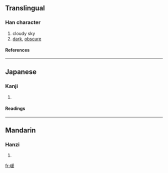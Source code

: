 {{see|靉}}

==Translingual==
===Han character===
{{Han char|rn=28|rad=厶|as=12|sn=14|four=|canj=一戈月月水 (MIBBE), X一戈月月 (XMIBB)}}
# cloudy sky
# [[dark]], [[obscure]]
====References====
{{Han ref|kx=0088.011|hdz=10389.090|uh=53C6|ud=21446}}
----
==Japanese==
===Kanji===
{{ja-kanji|grade=|rs=厶12}}
# {{defn|Japanese}} 
====Readings====
{{ja-readings|on=[[あい]] (ai)|kun=}}
----
==Mandarin==
===Hanzi===
{{cmn-hanzi|pin=[[ài]] (ai4), [[chǎ]] (cha3)|wg=ai<sup>4</sup>, ch'a<sup>3</sup>}}
# {{defn|Mandarin}}

[[fr:叆]]